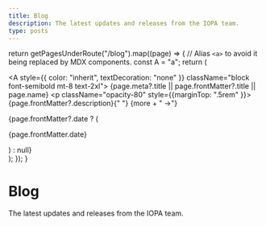 ```yaml
---
title: Blog
description: The latest updates and releases from the IOPA team.
type: posts
---
```



  return getPagesUnderRoute("/blog").map((page) => {
    // Alias `<a>` to avoid it being replaced by MDX components.
    const A = "a";
    return (
      <div key={page.route} className="mb-10">
        <Link href={page.route}>
          <A style={{ color: "inherit", textDecoration: "none" }} className="block font-semibold mt-8 text-2xl">
            {page.meta?.title || page.frontMatter?.title || page.name}
          </A>
        </Link>
        <p className="opacity-80" style={{marginTop: ".5rem" }}>
          {page.frontMatter?.description}{" "}
          <span className="inline-block"><Link href={page.route}>{more + " →"}</Link></span>
        </p>
        {page.frontMatter?.date ? (
          <p className="opacity-50 text-sm">{page.frontMatter.date}</p>
        ) : null}
      </div>
    );
  });
}

<div className="max-w-screen-lg mx-auto pt-4 pb-8 mb-16 border-b border-gray-400 border-opacity-20">
  <h1><span className="font-bold leading-tight lg:text-5xl">Blog</span></h1>
  <p className="text-center text-gray-500 dark:text-gray-400">The latest updates and releases from the IOPA team.</p>
</div>

<BlogIndex/>
